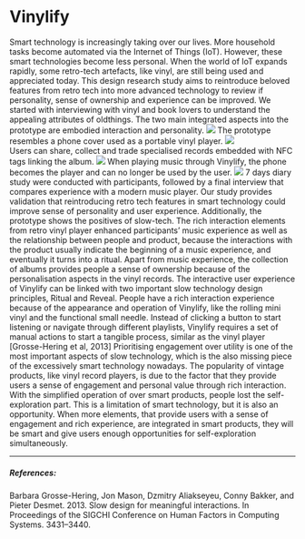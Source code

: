 
# Vinylify

<Gap margin={400} />
<Text title="Introduction">
  Smart technology is increasingly taking over our lives. More household tasks
  become automated via the Internet of Things (IoT). However, these smart
  technologies become less personal. When the world of IoT expands rapidly, some
  retro-tech artefacts, like vinyl, are still being used and appreciated today.
  This design research study aims to reintroduce beloved features from retro
  tech into more advanced technology to review if personality, sense of
  ownership and experience can be improved.
</Text>

<Text title="Methods">
  We started with interviewing with vinyl and book lovers to understand the
  appealing attributes of oldthings. The two main integrated aspects into the
  prototype are embodied interaction and personality.
  <img src="../../../vinylify/layout.png" />
  The prototype resembles a phone cover used as a portable vinyl player. 
  <Gap margin={100} />
<img src="../../../vinylify/vinyl.jpeg" />
<br />
Users
  can share, collect and trade specialised records embedded with NFC tags
  linking the album.
  <Gap margin={100} />
<img src="../../../vinylify/vinylify.jpeg" />
 When playing music through Vinylify, the phone becomes the
  player and can no longer be used by the user.
    <Gap margin={100} />
<img src="../../../vinylify/user.png" />
7 days diary study were
conducted with participants, followed by a final interview that compares
experience with a modern music player.

</Text>

<Title>
  <h3>Results</h3>
</Title>

<Text>
  Our study provides validation that reintroducing retro tech features in smart
  technology could improve sense of personality and user experience.
  Additionally, the prototype shows the positives of slow-tech.
</Text>

<Text title="Improving smart tech">
  The rich interaction elements from retro vinyl player enhanced participants’
  music experience as well as the relationship between people and product,
  because the interactions with the product usually indicate the beginning of a
  music experience, and eventually it turns into a ritual. Apart from music
  experience, the collection of albums provides people a sense of ownership
  because of the personalisation aspects in the vinyl records.
</Text>

<Text title="Including slow-tech">
  The interactive user experience of Vinylify can be linked with two important
  slow technology design principles, Ritual and Reveal. People have a rich
  interaction experience because of the appearance and operation of Vinylify,
  like the rolling mini vinyl and the functional small needle. Instead of
  clicking a button to start listening or navigate through different playlists,
  Vinylify requires a set of manual actions to start a tangible process, similar
  as the vinyl player [Grosse-Hering et al, 2013] Prioritising engagement over
  utility is one of the most important aspects of slow technology, which is the
  also missing piece of the excessively smart technology nowadays. The
  popularity of vintage products, like vinyl record players, is due to the
  factor that they provide users a sense of engagement and personal value
  through rich interaction. With the simplified operation of over smart
  products, people lost the self-exploration part. This is a limitation of smart
  technology, but it is also an opportunity. When more elements, that provide
  users with a sense of engagement and rich experience, are integrated in smart
  products, they will be smart and give users enough opportunities for
  self-exploration simultaneously.
</Text>
<Gap margin={400} />

<hr />

##### References:

<div>
  Barbara Grosse-Hering, Jon Mason, Dzmitry Aliakseyeu, Conny Bakker, and Pieter
  Desmet. 2013. Slow design for meaningful interactions. In Proceedings of the
  SIGCHI Conference on Human Factors in Computing Systems. 3431–3440.
</div>
<br />
